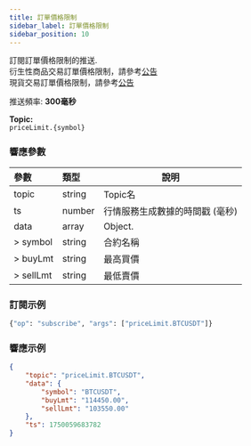 ```yaml
---
title: 訂單價格限制
sidebar_label: 訂單價格限制
sidebar_position: 10
---
```


訂閱訂單價格限制的推送.<br/>
衍生性商品交易訂單價格限制，請參考<a href="https://announcements.bybit.com/en/article/adjustments-to-bybit-s-derivative-trading-limit-order-mechanism-blt469228de1902fff6/">公告</a><br/>
現貨交易訂單價格限制，請參考<a href="https://announcements.bybit.com/en/article/title-adjustments-to-bybit-s-spot-trading-limit-order-mechanism-blt786c0c5abf865983/">公告</a><br/>


推送頻率: **300毫秒**

**Topic:**<br/>
`priceLimit.{symbol}`

### 響應參數
| 參數 | 類型 | 說明|
|:----- |:-----|----- |
|topic |string |Topic名 |
|ts |number |行情服務生成數據的時間戳 (毫秒)  |
|data |array |Object. |
|> symbol |string |合約名稱 |
|> buyLmt |string |最高買價 |
|> sellLmt |string |最低賣價 |

### 訂閱示例

```python
{"op": "subscribe", "args": ["priceLimit.BTCUSDT"]}
```

### 響應示例

```json
{
    "topic": "priceLimit.BTCUSDT",
    "data": {
        "symbol": "BTCUSDT",
        "buyLmt": "114450.00",
        "sellLmt": "103550.00"
    },
    "ts": 1750059683782
}
```
